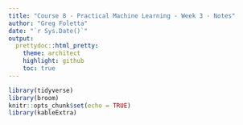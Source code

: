 ```yaml
---
title: "Course 8 - Practical Machine Learning - Week 3 - Notes"
author: "Greg Foletta"
date: "`r Sys.Date()`"
output:
  prettydoc::html_pretty:
    theme: architect
    highlight: github
    toc: true
---
```



```r
library(tidyverse)
library(broom)
knitr::opts_chunk$set(echo = TRUE)
library(kableExtra)
```

